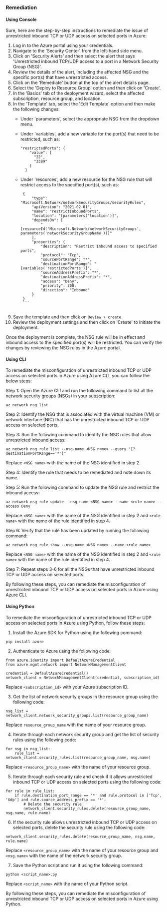 ### Remediation

#### Using Console

Sure, here are the step-by-step instructions to remediate the issue of unrestricted inbound TCP or UDP access on selected ports in Azure:

1. Log in to the Azure portal using your credentials.
2. Navigate to the 'Security Center' from the left-hand side menu.
3. Click on 'Security Alerts' and then select the alert that says 'Unrestricted inbound TCP/UDP access to a port in a Network Security Group (NSG)'.
4. Review the details of the alert, including the affected NSG and the specific port(s) that have unrestricted access.
5. Click on the 'Remediate' button at the top of the alert details page.
6. Select the 'Deploy to Resource Group' option and then click on 'Create'.
7. In the 'Basics' tab of the deployment wizard, select the affected subscription, resource group, and location.
8. In the 'Template' tab, select the 'Edit Template' option and then make the following changes:
   - Under 'parameters', select the appropriate NSG from the dropdown menu.
   - Under 'variables', add a new variable for the port(s) that need to be restricted, such as:
       ```
      "restrictedPorts": {
           "value": [
             "22",
             "3389"
           ]
         }
        ```
         
   - Under 'resources', add a new resource for the NSG rule that will restrict access to the specified port(s), such as:
        ```
         {
             "type": "Microsoft.Network/networkSecurityGroups/securityRules",
             "apiVersion": "2021-02-01",
             "name": "restrictInboundPorts",
             "location": "[parameters('location')]",
             "dependsOn": [
                 "[resourceId('Microsoft.Network/networkSecurityGroups', parameters('networkSecurityGroupName'))]"
             ],
             "properties": {
                 "description": "Restrict inbound access to specified ports",
                 "protocol": "Tcp",
                 "sourcePortRange": "*",
                 "destinationPortRange": "[variables('restrictedPorts')]",
                 "sourceAddressPrefix": "*",
                 "destinationAddressPrefix": "*",
                 "access": "Deny",
                 "priority": 200,
                 "direction": "Inbound"
             }
         }
         ```
         
9. Save the template and then click on `Review + create`.
10. Review the deployment settings and then click on 'Create' to initiate the deployment.

Once the deployment is complete, the NSG rule will be in effect and inbound access to the specified port(s) will be restricted. You can verify the changes by reviewing the NSG rules in the Azure portal.

#### Using CLI

To remediate the misconfiguration of unrestricted inbound TCP or UDP access on selected ports in Azure using Azure CLI, you can follow the below steps:

Step 1: Open the Azure CLI and run the following command to list all the network security groups (NSGs) in your subscription:

```
az network nsg list
```

Step 2: Identify the NSG that is associated with the virtual machine (VM) or network interface (NIC) that has the unrestricted inbound TCP or UDP access on selected ports.

Step 3: Run the following command to identify the NSG rules that allow unrestricted inbound access:

```
az network nsg rule list --nsg-name <NSG name> --query "[?destinationPortRange=='*']"
```

Replace `<NSG name>` with the name of the NSG identified in step 2.

Step 4: Identify the rule that needs to be remediated and note down its name.

Step 5: Run the following command to update the NSG rule and restrict the inbound access:

```
az network nsg rule update --nsg-name <NSG name> --name <rule name> --access Deny
```

Replace `<NSG name>` with the name of the NSG identified in step 2 and `<rule name>` with the name of the rule identified in step 4.

Step 6: Verify that the rule has been updated by running the following command:

```
az network nsg rule show --nsg-name <NSG name> --name <rule name>
```

Replace `<NSG name>` with the name of the NSG identified in step 2 and `<rule name>` with the name of the rule identified in step 4.

Step 7: Repeat steps 3-6 for all the NSGs that have unrestricted inbound TCP or UDP access on selected ports.

By following these steps, you can remediate the misconfiguration of unrestricted inbound TCP or UDP access on selected ports in Azure using Azure CLI.

#### Using Python

To remediate the misconfiguration of unrestricted inbound TCP or UDP access on selected ports in Azure using Python, follow these steps:

1. Install the Azure SDK for Python using the following command:

```
pip install azure
```

2. Authenticate to Azure using the following code:

```
from azure.identity import DefaultAzureCredential
from azure.mgmt.network import NetworkManagementClient

credential = DefaultAzureCredential()
network_client = NetworkManagementClient(credential, subscription_id)
```

Replace `<subscription_id>` with your Azure subscription ID.

3. Get the list of network security groups in the resource group using the following code:

```
nsg_list = network_client.network_security_groups.list(resource_group_name)
```

Replace `resource_group_name` with the name of your resource group.

4. Iterate through each network security group and get the list of security rules using the following code:

```
for nsg in nsg_list:
    rule_list = network_client.security_rules.list(resource_group_name, nsg.name)
```

Replace `<resource_group_name>` with the name of your resource group.

5. Iterate through each security rule and check if it allows unrestricted inbound TCP or UDP access on selected ports using the following code:

```
for rule in rule_list:
    if rule.destination_port_range == '*' and rule.protocol in ['Tcp', 'Udp'] and rule.source_address_prefix == '*':
        # Delete the security rule
        network_client.security_rules.delete(resource_group_name, nsg.name, rule.name)
```

6. If the security rule allows unrestricted inbound TCP or UDP access on selected ports, delete the security rule using the following code:

```
network_client.security_rules.delete(resource_group_name, nsg.name, rule.name)
```

Replace `<resource_group_name>` with the name of your resource group and `<nsg.name>` with the name of the network security group.

7. Save the Python script and run it using the following command:

```
python <script_name>.py
```

Replace `<script_name>` with the name of your Python script.

By following these steps, you can remediate the misconfiguration of unrestricted inbound TCP or UDP access on selected ports in Azure using Python.

